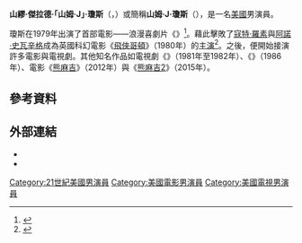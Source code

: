 {{noteTA
|G1=Show
|G2=Movie
|G3=TV
}}
{{Infobox entertainer
| type = 男演員
| name = 山姆·J·瓊斯
| foreignname = {{lang|en|Sam J. Jones}}
| image = 4.17.16SamJJonesByLuigiNovi2.jpg
| caption = 瓊斯於2016年4月
| birthname = 山繆·傑拉德·瓊斯<br>（{{lang|en|Samuel Gerald Jones}}）
| birth_date = {{Birth date and age|1954|8|12|mf=y}}
| birth_place = 美國[[伊利諾州|伊利諾州]][[芝加哥|芝加哥]]
| nationality = 美國
| occupation = 演員
| years_active = 1975年至今
| spouse = {{marriage|琳恩·艾瑞克斯|1982|1987|end=div}}<br />{{marriage|梅特莉·布萊瓦克|1987|1990|end=div}}<br />{{marriage|雷蒙娜·林恩·琼斯|1992}}
| children = 5
| parents = 
| website = 
}}
'''山繆·傑拉德·「山姆·J」·瓊斯'''（{{lang-en|Samuel Gerald " Sam J. " Jones}}，{{bd|1946年|7月22日}}）或簡稱'''山姆·J·瓊斯'''（{{lang-en|Sam J. Jones}}），是一名[[美國|美國]]男演員。

瓊斯在1979年出演了首部電影——浪漫喜劇片《{{le|十全十美 (電影)|10 (film)|十全十美}}》<ref name="Ebert1987">{{cite book|author=Roger Ebert|title=Roger Ebert's Movie Home Companion|url=https://books.google.com/books?id=FwAqAAAAYAAJ|accessdate=September 8, 2013|year=1987|publisher=Andrews, McMeel & Parker|isbn=978-0-8362-6212-4}}</ref>。藉此擊敗了[[寇特·羅素|寇特·羅素]]與[[阿諾·史瓦辛格|阿諾·史瓦辛格]]成為英國科幻電影《[[飛俠哥頓_(電影)|飛俠哥頓]]》（1980年）的[[飛俠哥頓|主演]]<ref>{{cite news|title=Mike Hodges: "Flash Gordon was a bumpy ride… " |publisher=Total Sci-fi Online |url=http://totalscifionline.com/interviews/5427-mike-hodges-flash-gordon-was-a-bumpy-ride |accessdate=2010-08-28 |deadurl=yes |archiveurl=https://web.archive.org/web/20100825173348/http://totalscifionline.com/interviews/5427-mike-hodges-flash-gordon-was-a-bumpy-ride |archivedate=2010-08-25 }}</ref>。之後，便開始接演許多電影與電視劇。其他知名作品如電視劇《{{le|紅色代碼 (美國電視劇)|Code Red (American TV series)|紅色代碼}}》（1981年至1982年）、《{{le|第一與十 (電視劇)|1st & Ten (HBO TV series)|第一與十}}》（1986年）、電影《[[熊麻吉|熊麻吉]]》（2012年）與《[[熊麻吉2|熊麻吉2]]》（2015年）。

==參考資料==
{{reflist|30em}}

==外部連結==
{{Commons|Sam J. Jones}}
* {{IMDb name|429207}}
* {{amg name|id=96361}}

{{美國人物小作品}}

{{Authority control}}
{{DEFAULTSORT:Jones, Sam J.}}
[[Category:21世紀美國男演員|Category:21世紀美國男演員]]
[[Category:美國電影男演員|Category:美國電影男演員]]
[[Category:美國電視男演員|Category:美國電視男演員]]